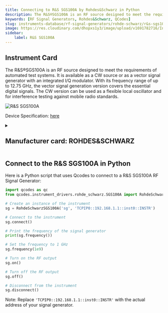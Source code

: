 ```yaml
---
title: Connecting to R&S SGS100A by Rohdes&Schwarz in Python
description: The R&S®SGS100A is an RF source designed to meet the requirements of automated test systems. It is available as a CW source or as a vector signal generator with an integrated I/Q modulator. With its frequency range of up to 12.75 GHz, the vector signal generation version covers the essential digital signals. The CW version can be used as a flexible local oscillator and for interference testing against mobile radio standards.
keywords: [RF Signal Generators, Rohdes&Schwarz, QCodes] 
slug: instruments-database/rf-signal-generators/rohde-schwarz/r&s-sgs100a 
image: https://res.cloudinary.com/dhopxs1y3/image/upload/v1691782716/Instruments/RF%20Signal%20Generator/RS-SGS100A/RS-SGS100A.jpg
sidebar:
    label: R&S SGS100A 
---
```



## Instrument Card

The R&S®SGS100A is an RF source designed to meet the requirements of automated test systems. It is available as a CW source or as a vector signal generator with an integrated I/Q modulator. With its frequency range of up to 12.75 GHz, the vector signal generation version covers the essential digital signals. The CW version can be used as a flexible local oscillator and for interference testing against mobile radio standards.



![R&S SGS100A](https://res.cloudinary.com/dhopxs1y3/image/upload/v1691782716/Instruments/RF%20Signal%20Generator/RS-SGS100A/RS-SGS100A.jpg)

Device Specification: [here](/instruments-database/all-instruments)

<details style={{ marginTop: "15px"}}>
<summary><h2 style={{display:'inline'}}>Manufacturer card: ROHDES&SCHWARZ</h2></summary>

![ROHDES&SCHWARZ](https://res.cloudinary.com/dhopxs1y3/image/upload/v1692806194/Instruments/Vendor%20Logos/RohdeSchwarz.png)

Rohde & Schwarz GmbH & Co KG is an international electronics group specializing in the fields of electronic test equipment, broadcast & media, cybersecurity, radiomonitoring and radiolocation, and radiocommunication.

- Headquarters: Munich, Germany
- Yearly Revenue (millions, USD): 2500
- Vendor Website: [here](https://www.rohde-schwarz.com/ca/home_48230.html)

</details>


<FeaturedInstrumentVideo category="RF_SIGNAL_GENERATORS" />

## Connect to the R&S SGS100A in Python





<Tabs>

<SectionsCard category="RF_SIGNAL_GENERATORS" manufacturer="Rohdes&Schwarz"></SectionsCard>

<TabItem value="QCodes" label="QCodes">

Here is a Python script that uses Qcodes to connect to a R&S SGS100A RF Signal Generator:

```python
import qcodes as qc
from qcodes.instrument_drivers.rohde_schwarz.SGS100A import RohdeSchwarzSGS100A

# Create an instance of the instrument
sg = RohdeSchwarzSGS100A('sg', 'TCPIP0::192.168.1.1::inst0::INSTR')

# Connect to the instrument
sg.connect()

# Print the frequency of the signal generator
print(sg.frequency())

# Set the frequency to 1 GHz
sg.frequency(1e9)

# Turn on the RF output
sg.on()

# Turn off the RF output
sg.off()

# Disconnect from the instrument
sg.disconnect()
```

Note: Replace `'TCPIP0::192.168.1.1::inst0::INSTR'` with the actual address of your signal generator.

</TabItem>
</Tabs>